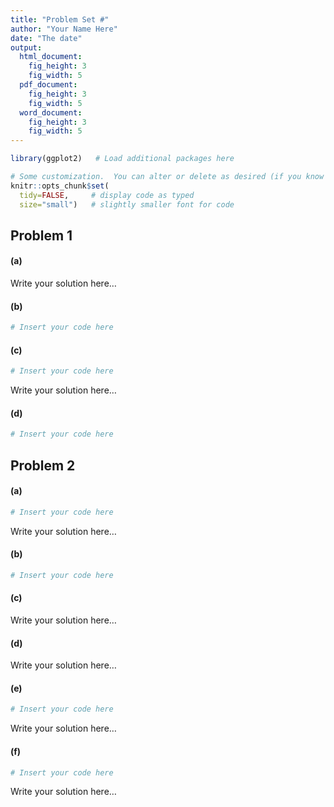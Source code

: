 ```yaml
---
title: "Problem Set #"
author: "Your Name Here"
date: "The date"
output: 
  html_document:
    fig_height: 3
    fig_width: 5
  pdf_document:
    fig_height: 3
    fig_width: 5
  word_document:
    fig_height: 3
    fig_width: 5
---
```


```r
library(ggplot2)   # Load additional packages here 

# Some customization.  You can alter or delete as desired (if you know what you are doing).
knitr::opts_chunk$set(
  tidy=FALSE,     # display code as typed
  size="small")   # slightly smaller font for code
```

## Problem 1

#### (a)

Write your solution here...

#### (b)

```r
# Insert your code here
```

#### (c)

```r
# Insert your code here
```

Write your solution here...

#### (d)

```r
# Insert your code here
```


## Problem 2

#### (a)

```r
# Insert your code here
```

Write your solution here...

#### (b)

```r
# Insert your code here
```

#### (c)

Write your solution here...

#### (d)

Write your solution here...

#### (e)

```r
# Insert your code here
```

Write your solution here...

#### (f)

```r
# Insert your code here
```

Write your solution here...